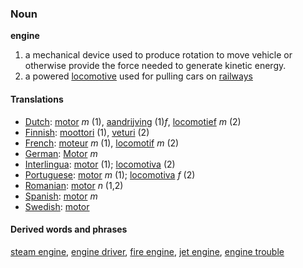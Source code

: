 === Noun ===

'''engine'''

#a mechanical device used to produce rotation to move vehicle or otherwise provide the force needed to generate kinetic energy.
#a powered [[locomotive]] used for pulling cars on [[railway]]s

==== Translations ====
*[[Dutch]]: [[motor]] ''m'' (1), [[aandrijving]] (1)''f'', [[locomotief]] ''m'' (2)
*[[Finnish]]: [[moottori]] (1), [[veturi]] (2)
*[[French]]: [[moteur]] ''m'' (1), [[locomotif]] ''m'' (2)
*[[German]]: [[Motor]] ''m''
*[[Interlingua]]: [[motor]] (1); [[locomotiva]] (2)
*[[Portuguese]]: [[motor]] ''m'' (1); [[locomotiva]] ''f'' (2)
*[[Romanian]]: [[motor]] ''n'' (1,2)
*[[Spanish]]: [[motor]] ''m''
*[[Swedish]]: [[motor]]

==== Derived words and phrases ====
[[steam engine]], [[engine driver]], [[fire engine]], [[jet engine]], [[engine trouble]]